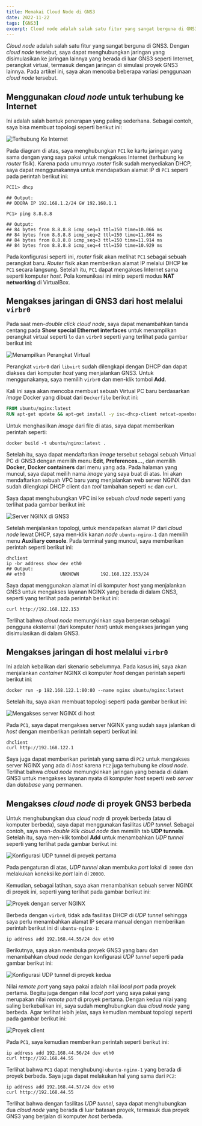```yaml
---
title: Memakai Cloud Node di GNS3
date: 2022-11-22
tags: [GNS3]
excerpt: Cloud node adalah salah satu fitur yang sangat berguna di GNS3.  Dengan *cloud node* tersebut, saya dapat menghubungkan jaringan yang disimulasikan ke jaringan lainnya yang berada di luar GNS3 seperti Internet, perangkat virtual, termasuk dengan jaringan di simulasi proyek GNS3 lainnya...
---
```


*Cloud node* adalah salah satu fitur yang sangat berguna di GNS3.  Dengan *cloud node* tersebut, saya dapat menghubungkan jaringan 
yang disimulasikan ke jaringan lainnya yang berada di luar GNS3 seperti Internet, perangkat virtual, termasuk dengan jaringan
di simulasi proyek GNS3 lainnya.  Pada artikel ini, saya akan mencoba beberapa variasi penggunaan *cloud node* tersebut.

## Menggunakan *cloud node* untuk terhubung ke Internet

Ini adalah salah bentuk penerapan yang paling sederhana.  Sebagai contoh, saya bisa membuat topologi seperti berikut ini:

![Terhubung Ke Internet](../../../assets/gambar_20221122_001.png)

Pada diagram di atas, saya menghubungkan `PC1` ke kartu jaringan yang sama dengan yang saya pakai untuk mengakses Internet
(terhubung ke *router* fisik).  Karena pada umumnya *router* fisik sudah menyediakan DHCP, saya dapat menggunakannya untuk 
mendapatkan alamat IP di `PC1` seperti pada perintah berikut ini:

```shell
PCI1> dhcp

## Output:
## DDORA IP 192.168.1.2/24 GW 192.168.1.1

PC1> ping 8.8.8.8

## Output:
## 84 bytes from 8.8.8.8 icmp_seq=1 ttl=150 time=10.066 ms
## 84 bytes from 8.8.8.8 icmp_seq=2 ttl=150 time=11.864 ms
## 84 bytes from 8.8.8.8 icmp_seq=3 ttl=150 time=11.914 ms
## 84 bytes from 8.8.8.8 icmp_seq=4 ttl=150 time=10.929 ms
```

Pada konfigurasi seperti ini, *router* fisik akan melihat `PC1` sebagai sebuah perangkat baru.  *Router* fisik akan memberikan
alamat IP melalui DHCP ke `PC1` secara langsung.  Setelah itu, `PC1` dapat mengakses Internet sama seperti komputer *host*.  Pola 
komunikasi ini mirip seperti modus **NAT networking** di VirtualBox.

## Mengakses jaringan di GNS3 dari host melalui `virbr0`

Pada saat men-*double click* *cloud node*, saya dapat menambahkan tanda centang pada **Show special Ethernet interfaces** untuk 
menampilkan perangkat virtual seperti `lo` dan `virbr0` seperti yang terlihat pada gambar berikut ini:

![Menampilkan Perangkat Virtual](../../../assets/gambar_20221122_002.png)

Perangkat `virbr0` dari `libvirt` sudah dilengkapi dengan DHCP dan dapat diakses dari komputer *host* yang menjalankan GNS3. Untuk
menggunakanya, saya memilih `virbr0` dan men-klik tombol **Add**.

Kali ini saya akan mencoba membuat sebuah Virtual PC baru berdasarkan *image* Docker yang dibuat dari `Dockerfile` berikut ini:

```dockerfile title="Dockerfile"
FROM ubuntu/nginx:latest
RUN apt-get update && apt-get install -y isc-dhcp-client netcat-openbsd curl
```

Untuk menghasilkan *image* dari file di atas, saya dapat memberikan perintah seperti:

```shell
docker build -t ubuntu/nginx:latest .
```

Setelah itu, saya dapat mendaftarkan *image* tersebut sebagai sebuah Virtual PC di GNS3 dengan memilih menu **Edit**, **Preferences...**,
dan memilih **Docker**, **Docker containers** dari menu yang ada.  Pada halaman yang muncul, saya dapat meilih nama *image* yang saya
buat di atas.  Ini akan mendaftarkan sebuah VPC baru yang menjalankan web server NGINX  dan sudah dilengkapi DHCP client dan *tool* tambahan
seperti `nc` dan `curl`.

Saya dapat menghubungkan VPC ini ke sebuah *cloud node* seperti yang terlihat pada gambar berikut ini:

![Server NGINX di GNS3](../../../assets/gambar_20221122_003.png)

Setelah menjalankan topologi, untuk mendapatkan alamat IP dari *cloud node* lewat DHCP, saya men-klik kanan *node* `ubuntu-nginx-1` dan 
memilih menu **Auxiliary console**.  Pada terminal yang muncul, saya memberikan perintah seperti berikut ini:

```shell
dhclient
ip -br address show dev eth0
## Output:
## eth0             UNKNOWN        192.168.122.153/24 
```

Saya dapat menggunakan alamat ini di komputer *host* yang menjalankan GNS3 untuk mengakses layanan NGINX yang berada di dalam
GNS3, seperti yang terlihat pada perintah berikut ini:

```shell
curl http://192.168.122.153
```

Terlihat bahwa *cloud node* memungkinkan saya berperan sebagai pengguna eksternal (dari komputer *host*) untuk mengakses jaringan
yang disimulasikan di dalam GNS3.

## Mengakses jaringan di host melalui `virbr0`

Ini adalah kebalikan dari skenario sebelumnya.  Pada kasus ini, saya akan menjalankan *container* NGINX di komputer *host*
dengan perintah seperti berikut ini:

```shell
docker run -p 192.168.122.1:80:80 --name nginx ubuntu/nginx:latest
```

Setelah itu, saya akan membuat topologi seperti pada gambar berikut ini:

![Mengakses server NGINX di host](../../../assets/gambar_20221122_004.png)

Pada `PC1`, saya dapat mengakses server NGINX yang sudah saya jalankan di *host* dengan memberikan perintah seperti berikut ini:

```shell
dhclient
curl http://192.168.122.1
```

Saya juga dapat memberikan perintah yang sama di `PC2` untuk mengakses server NGINX yang ada di *host* karena `PC2` juga terhubung
ke *cloud node*.  Terlihat bahwa *cloud node* memungkinkan jaringan yang berada di dalam GNS3 untuk mengakses layanan nyata di komputer
*host* seperti *web server* dan *database* yang permanen. 


## Mengakses *cloud node* di proyek GNS3 berbeda

Untuk menghubungkan dua *cloud node* di proyek berbeda (atau di komputer berbeda), saya dapat menggunakan fasilitas *UDP tunnel*.  Sebagai contoh,
saya men-*double klik* *cloud node* dan memilih tab **UDP tunnels**.  Setelah itu, saya men-klik tombol **Add** untuk menambahkan
*UDP tunnel* seperti yang terlihat pada gambar berikut ini:

![Konfigurasi UDP tunnel di proyek pertama](../../../assets/gambar_20221122_005.png)

Pada pengaturan di atas, *UDP tunnel* akan membuka *port* lokal di `30000` dan melakukan koneksi ke *port* lain di `20000`.

Kemudian, sebagai latihan, saya akan menambahkan sebuah server NGINX di proyek ini, seperti yang terlihat pada gambar berikut ini:

![Proyek dengan server NGINX](../../../assets/gambar_20221122_006.png)

Berbeda dengan `virbr0`, tidak ada fasilitas DHCP di *UDP tunnel* sehingga saya perlu menambahkan alamat IP secara manual dengan 
memberikan perintah berikut ini di `ubuntu-nginx-1`:

```shell
ip address add 192.168.44.55/24 dev eth0
```

Berikutnya, saya akan membuka proyek GNS3 yang baru dan menambahkan *cloud node* dengan konfigurasi *UDP tunnel* seperti pada
gambar berikut ini:

![Konfigurasi UDP tunnel di proyek kedua](../../../assets/gambar_20221122_007.png)

Nilai *remote port* yang saya pakai adalah nilai *local port* pada proyek pertama.  Begitu juga dengan nilai *local port* yang saya 
pakai yang merupakan nilai *remote port* di proyek pertama.  Dengan kedua nilai yang saling berkebalikan ini, saya sudah 
menghubungkan dua *cloud node* yang berbeda.  Agar terlihat lebih jelas, saya kemudian membuat topologi seperti pada gambar berikut ini:

![Proyek client](../../../assets/gambar_20221122_008.png)

Pada `PC1`, saya kemudian memberikan perintah seperti berikut ini:

```shell
ip address add 192.168.44.56/24 dev eth0
curl http://192.168.44.55
```

Terlihat bahwa `PC1` dapat menghubungi `ubuntu-nginx-1` yang berada di proyek berbeda.  Saya juga dapat melakukan hal yang sama
dari `PC2`:

```shell
ip address add 192.168.44.57/24 dev eth0
curl http://192.168.44.55
```

Terlihat bahwa dengan fasilitas *UDP tunnel*, saya dapat menghubungkan dua *cloud node* yang berada di luar batasan proyek, termasuk
 dua proyek GNS3 yang berjalan di komputer *host* berbeda.
